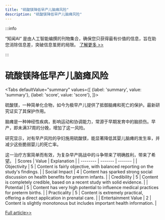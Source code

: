 ```yaml
---
title: "硫酸镁降低早产儿脑瘫风险"
description: "硫酸镁降低早产儿脑瘫风险"
---
```



:::info

“知闻AI“ 是由人工智能编撰的刊物集合，确保您只获得最有价值的信息，旨在助您消除信息差，突破信息茧房的局限。  [了解更多 >>](/)

:::

# 硫酸镁降低早产儿脑瘫风险


<Tabs
	defaultValue="summary"
	values={[
	{label: 'summary', value: 'summary'},
	{label: 'score', value: 'score'},
]}>
<TabItem value="summary">


硫酸镁，一种简单化合物，如今为极早产儿提供了抵御脑瘫和死亡的保护。最新研究证实了其保护作用。

脑瘫是一种神经性疾病，影响运动和协调能力，常源于早期发育中的脑损伤。早产，即未满37周的分娩，增加了这一风险。

研究显示，对有早产风险的孕妇施用硫酸镁，能显著降低其婴儿脑瘫的发生率，并减少这些脆弱婴儿的死亡率。

这一治疗方案简单而有效，为复杂早产挑战中的斗争带来了明确胜利，带来了希望。
</TabItem>
<TabItem value="score">
	| Scores     | Value   | Explanation |
	| -------- | ------- | ------- |
	| Objectivity  | 5    | Content is fairly objective, with balanced reporting on the study's findings.    |
	| Social Impact | 4     | Content has sparked strong social discussion on health benefits for preterm infants.    |
	| Credibility    | 5    | Content is completely credible, based on a recent study with solid evidence.    |
	| Potential    | 5    | Content has very high potential to influence medical practices for preterm births.    |
	| Practicality    | 5    | Content is extremely practical, offering a direct application in prenatal care.    |
	| Entertainment Value    | 2    | Content is slightly monotonous but includes important health information.    |
</TabItem>
</Tabs>

[Full article>>](https://medicalxpress.com/news/2024-06-magnesium-sulfate-cerebral-palsy-death.html)
